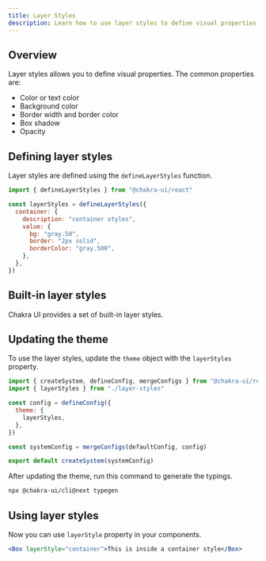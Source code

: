```yaml
---
title: Layer Styles
description: Learn how to use layer styles to define visual properties.
---
```


## Overview

Layer styles allows you to define visual properties. The common properties are:

- Color or text color
- Background color
- Border width and border color
- Box shadow
- Opacity

## Defining layer styles

Layer styles are defined using the `defineLayerStyles` function.

```js title="layer-styles.ts"
import { defineLayerStyles } from "@chakra-ui/react"

const layerStyles = defineLayerStyles({
  container: {
    description: "container styles",
    value: {
      bg: "gray.50",
      border: "2px solid",
      borderColor: "gray.500",
    },
  },
})
```

## Built-in layer styles

Chakra UI provides a set of built-in layer styles.

<ExamplePreview name="tokens/layer-style" />

## Updating the theme

To use the layer styles, update the `theme` object with the `layerStyles`
property.

```js title="theme.ts"
import { createSystem, defineConfig, mergeConfigs } from "@chakra-ui/react"
import { layerStyles } from "./layer-styles"

const config = defineConfig({
  theme: {
    layerStyles,
  },
})

const systemConfig = mergeConfigs(defaultConfig, config)

export default createSystem(systemConfig)
```

After updating the theme, run this command to generate the typings.

```bash
npx @chakra-ui/cli@next typegen
```

## Using layer styles

Now you can use `layerStyle` property in your components.

```jsx
<Box layerStyle="container">This is inside a container style</Box>
```
